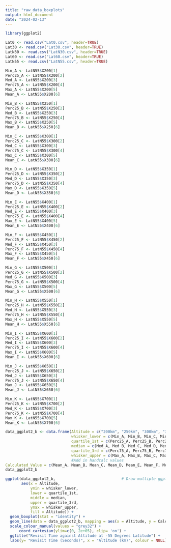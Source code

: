 ---
title: "raw_data_boxplots"
output: html_document
date: "2024-02-13"
---
```{r}
library(ggplot2)
```

```{r}
Lat0 <- read.csv("Lat0.csv", header=TRUE)
Lat30 <- read.csv("Lat30.csv", header=TRUE)
LatN30 <- read.csv("LatN30.csv", header=TRUE)
Lat60 <- read.csv("Lat60.csv", header=TRUE)
LatN55 <- read.csv("LatN55.csv", header=TRUE)
```

```{r}
Min_A <- LatN55$X200[1]
Perc25_A <- LatN55$X200[2]
Med_A <- LatN55$X200[3]
Perc75_A <- LatN55$X200[4]
Max_A <- LatN55$X200[5]
Mean_A <- LatN55$X200[6]

Min_B <- LatN55$X250[1]
Perc25_B <- LatN55$X250[2]
Med_B <- LatN55$X250[3]
Perc75_B <- LatN55$X250[4]
Max_B <- LatN55$X250[5]
Mean_B <- LatN55$X250[6]

Min_C <- LatN55$X300[1]
Perc25_C <- LatN55$X300[2]
Med_C <- LatN55$X300[3]
Perc75_C <- LatN55$X300[4]
Max_C <- LatN55$X300[5]
Mean_C <- LatN55$X300[6]

Min_D <- LatN55$X350[1]
Perc25_D <- LatN55$X350[2]
Med_D <- LatN55$X350[3]
Perc75_D <- LatN55$X350[4]
Max_D <- LatN55$X350[5]
Mean_D <- LatN55$X350[6]

Min_E <- LatN55$X400[1]
Perc25_E <- LatN55$X400[2]
Med_E <- LatN55$X400[3]
Perc75_E <- LatN55$X400[4]
Max_E <- LatN55$X400[5]
Mean_E <- LatN55$X400[6]

Min_F <- LatN55$X450[1]
Perc25_F <- LatN55$X450[2]
Med_F <- LatN55$X450[3]
Perc75_F <- LatN55$X450[4]
Max_F <- LatN55$X450[5]
Mean_F <- LatN55$X450[6]

Min_G <- LatN55$X500[1]
Perc25_G <- LatN55$X500[2]
Med_G <- LatN55$X500[3]
Perc75_G <- LatN55$X500[4]
Max_G <- LatN55$X500[5]
Mean_G <- LatN55$X500[6]

Min_H <- LatN55$X550[1]
Perc25_H <- LatN55$X550[2]
Med_H <- LatN55$X550[3]
Perc75_H <- LatN55$X550[4]
Max_H <- LatN55$X550[5]
Mean_H <- LatN55$X550[6]

Min_I <- LatN55$X600[1]
Perc25_I <- LatN55$X600[2]
Med_I <- LatN55$X600[3]
Perc75_I <- LatN55$X600[4]
Max_I <- LatN55$X600[5]
Mean_I <- LatN55$X600[6]

Min_J <- LatN55$X650[1]
Perc25_J <- LatN55$X650[2]
Med_J <- LatN55$X650[3]
Perc75_J <- LatN55$X650[4]
Max_J <- LatN55$X650[5]
Mean_J <- LatN55$X650[6]

Min_K <- LatN55$X700[1]
Perc25_K <- LatN55$X700[2]
Med_K <- LatN55$X700[3]
Perc75_K <- LatN55$X700[4]
Max_K <- LatN55$X700[5]
Mean_K <- LatN55$X700[6]
```

```{r}
data_ggplot2_b <- data.frame(Altitude = c("200km", "250km", "300km", "350km", "400km", "450km", "500km", "550km", "600km", "650km", "700km"),  # Create data frame of values
                             whisker_lower = c(Min_A, Min_B, Min_C, Min_D, Min_E, Min_F, Min_G, Min_H, Min_I, Min_J, Min_K),
                             quartile_1st = c(Perc25_A, Perc25_B, Perc25_C, Perc25_D, Perc25_E, Perc25_F, Perc25_G, Perc25_H, Perc25_I, Perc25_J, Perc25_K),
                             median = c(Med_A, Med_B, Med_C, Med_D, Med_E, Med_F, Med_G, Med_H, Med_I, Med_J, Med_K),
                             quartile_3rd = c(Perc75_A, Perc75_B, Perc75_C, Perc75_D, Perc75_E, Perc75_F, Perc75_G, Perc75_H, Perc75_I, Perc75_J, Perc75_K),
                             whisker_upper = c(Max_A, Max_B, Max_C, Max_D, Max_E, Max_F, Max_G, Max_H, Max_I, Max_J, Max_K),
                             #Add in handcalc values
Calculated_Value = c(Mean_A, Mean_B, Mean_C, Mean_D, Mean_E, Mean_F, Mean_G, Mean_H, Mean_I, Mean_J, Mean_K))
data_ggplot2_b      
```

```{r}
ggplot(data_ggplot2_b,                             # Draw multiple ggplot2 boxplots
       aes(x = Altitude,
           ymin = whisker_lower,
           lower = quartile_1st,
           middle = median,
           upper = quartile_3rd,
           ymax = whisker_upper,
           fill = Altitude)) +
  geom_boxplot(stat = "identity") +
  geom_line(data = data_ggplot2_b, mapping = aes(x = Altitude, y = Calculated_Value, group = 1, colour = "Mean Value"), linetype=1, linewidth=0.7) +
  scale_colour_manual(values = "grey32") +
      coord_cartesian(ylim=c(0, 2e+05), clip= 'on') +
  ggtitle("Revisit Time against Altitude at -55 Degrees Latitude") +
  labs(y= "Revisit Time (Seconds)", x = "Altitude (km)", colour = NULL)
```